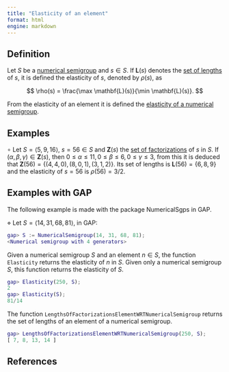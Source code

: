 ```yaml
---
title: "Elasticity of an element"
format: html
engine: markdown
---
```


## Definition

Let $S$ be a [numerical semigroup](../Basic-concepts/Numerical-semigroup.qmd) and $s \in S$. If $\mathbf{L}(s)$ denotes the [set of lengths](Set-of-lengths.qmd) of $s$, it is defined the elasticity of $s$, denoted by $\rho(s)$, as

$$
\rho(s) = \frac{\max \mathbf{L}(s)}{\min \mathbf{L}(s)}.
$$

From the elasticity of an element it is defined the [elasticity of a numerical semigroup](Elasticity-of-a-numerical-semigroup.qmd).

## Examples

$\circ$ Let $S = \langle 5, 9, 16 \rangle$, $s = 56 \in S$ and $\mathbf{Z}(s)$ the [set of factorizations](../Presentations-NS/Set-of-factorizations.qmd) of $s$ in $S$. If $(\alpha, \beta, \gamma) \in \mathbf{Z}(s)$, then $0 \le \alpha \le 11, 0 \le \beta \le 6, 0 \le \gamma \le 3$, from this it is deduced that $\mathbf{Z}(56) = \{(4,4,0), (8,0,1), (3,1,2)\}$. Its set of lengths is $\mathbf{L}(56) = \{6, 8, 9\}$ and the elasticity of $s = 56$ is $\rho(56) = 3/2$.

## Examples with GAP

The following example is made with the package NumericalSgps in GAP.

$\diamond$ Let $S = \langle 14, 31, 68, 81 \rangle$, in GAP:

``` gap
gap> S := NumericalSemigroup(14, 31, 68, 81);
<Numerical semigroup with 4 generators>
```

Given a numerical semigroup $S$ and an element $n \in S$, the function `Elasticity` returns the elasticity of $n$ in $S$. Given only a numerical semigroup $S$, this function returns the elasticity of $S$.

``` gap
gap> Elasticity(250, S);
2
gap> Elasticity(S);
81/14
```

The function `LengthsOfFactorizationsElementWRTNumericalSemigroup` returns the set of lengths of an element of a numerical semigroup.

``` gap
gap> LengthsOfFactorizationsElementWRTNumericalSemigroup(250, S);
[ 7, 8, 13, 14 ]
```

## References
